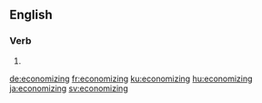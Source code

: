 ==English==

===Verb===
{{head|en|present participle}}

# {{present participle of|economize|lang=en}}

[[de:economizing]]
[[fr:economizing]]
[[ku:economizing]]
[[hu:economizing]]
[[ja:economizing]]
[[sv:economizing]]